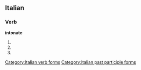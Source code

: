 ==Italian==

===Verb===
'''intonate'''

# {{form of|[[second-person|Second-person]] [[plural]] [[present tense]]|[[intonare#Italian|intonare]]|lang=Italian}}
# {{form of|Second-person plural [[imperative]]|intonare#Italian|intonare|lang=Italian}}
# {{form of|[[feminine|Feminine]] plural|[[intonato]]}}

[[Category:Italian verb forms]]
[[Category:Italian past participle forms]]